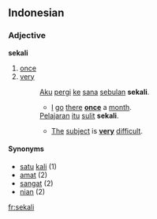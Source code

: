 ==Indonesian==

===Adjective===
'''sekali'''

# [[once]]
# [[very]]
#: [[aku|Aku]] [[pergi]] [[ke]] [[sana]] [[bulan|sebulan]] '''sekali'''.
#:* [[I]] [[go]] [[there]] '''[[once]]''' a [[month]].
#: [[Pelajaran]] [[itu]] [[sulit]] '''sekali'''.
#:* [[the|The]] [[subject]] is '''[[very]]''' [[difficult]].

====Synonyms====
* [[satu]] [[kali]] (1)
* [[amat]] (2)
* [[sangat]] (2)
* [[nian]] (2)

[[fr:sekali]]